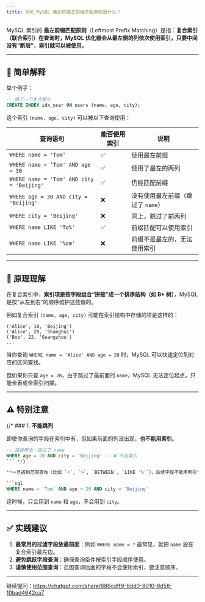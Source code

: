 ```yaml
---
title: 006 MySQL 索引的最左前缀匹配原则是什么？
---
```


MySQL 索引的 **最左前缀匹配原则**（Leftmost Prefix Matching）是指：**复合索引（联合索引）在查询时，MySQL 优化器会从最左侧的列依次使用索引，只要中间没有“断层”，索引就可以被使用。**

---

## 🌟 简单解释

举个例子：

```sql
-- 建了一个复合索引
CREATE INDEX idx_user ON users (name, age, city);
```

这个索引 `(name, age, city)` 可以被以下查询使用：

| 查询语句                                      | 能否使用索引 | 说明                   |
| ----------------------------------------- | ------ | -------------------- |
| `WHERE name = 'Tom'`                      | ✅      | 使用最左前缀               |
| `WHERE name = 'Tom' AND age = 30`         | ✅      | 使用了最左的两列             |
| `WHERE name = 'Tom' AND city = 'Beijing'` | ✅      | 仍能匹配前缀      |
| `WHERE age = 30 AND city = 'Beijing'`     | ❌      | 没有使用最左前缀（跳过了 `name`） |
| `WHERE city = 'Beijing'`                  | ❌      | 同上，跳过了前两列            |
| `WHERE name LIKE 'To%'`                   | ✅      | 前缀匹配可以使用索引           |
| `WHERE name LIKE '%om'`                   | ❌      | 前缀不是最左的，无法使用索引       |

---

## 🧠 原理理解

在复合索引中，**索引项是按字段组合“拼接”成一个排序结构（如 B+ 树）**，MySQL 是按“从左到右”的顺序维护这些值的。

例如复合索引 `(name, age, city)` 可能在索引结构中存储的项是这样的：

```
('Alice', 18, 'Beijing')
('Alice', 20, 'Shanghai')
('Bob', 22, 'Guangzhou')
...
```

当你查询 `WHERE name = 'Alice' AND age = 20` 时，MySQL 可以快速定位到对应的区间查找。

但如果你只查 `age = 20`，由于跳过了最前面的 `name`，MySQL 无法定位起点，只能全表或全索引扫描。

---

## ⚠️ 特别注意

{/* ### 1. **不能跳列**

即使你查询的字段在索引中有，但如果前面的列没出现，**也不能用索引**。

```sql
-- 错误用法：跳过了 name
WHERE age = 20 AND city = 'Beijing' -- ❌ 不走索引
``` */}

**一旦遇到范围查询（比如 `<`, `>`, `BETWEEN`, `LIKE '%'`），后续字段不能用索引**。

```sql
WHERE name = 'Tom' AND age > 20 AND city = 'Beijing'
```

这时候，只会用到 `name` 和 `age`，不会用到 `city`。

---

## ✅ 实践建议

1. **最常用的过滤字段放最前面**：例如 `WHERE name = ?` 最常见，就把 `name` 放在复合索引最左边。
2. **避免跳跃字段查询**：确保查询条件按索引字段顺序使用。
3. **谨慎使用范围查询**：范围查询后面的字段不会使用索引，要注意顺序。

---

继续提问：https://chatgpt.com/share/686cdff9-8dd0-8010-8d58-10bad4642ca7
